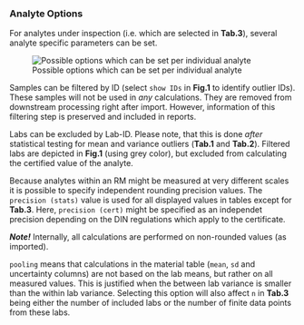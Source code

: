 ### Analyte Options

For analytes under inspection (i.e. which are selected in **Tab.3**), several analyte specific
parameters can be set. 

![Possible options which can be set per individual analyte](fig/C_Modul_AnalyteOptions.png)

Samples can be filtered by ID (select `show IDs` in **Fig.1** to identify outlier IDs). 
These samples will not be used in *any* calculations. They are removed from downstream processing 
right after import. However, information of this filtering step is preserved and included in reports.

Labs can be excluded by Lab-ID. Please note, that this is done *after* statistical testing for 
mean and variance outliers (**Tab.1** and **Tab.2**). Filtered labs are depicted in **Fig.1** 
(using grey color), but excluded from calculating the certified value of the analyte.

Because analytes within an RM might be measured at very different scales it is possible to specify 
independent rounding precision values. The `precision (stats)` value is used for all displayed values 
in tables except for **Tab.3**. Here, `precision (cert)` might be specified as an independet precision 
depending on the DIN regulations which apply to the certificate.

***Note!***
Internally, all calculations are performed on non-rounded values (as imported).

`pooling` means that calculations in the material table (`mean`, `sd` and uncertainty columns) are 
not based on the lab means, but rather on all measured values. This is justified when the between lab 
variance is smaller than the within lab variance. Selecting this option will also affect `n` in **Tab.3** 
being either the number of included labs or the number of finite data points from these labs.
